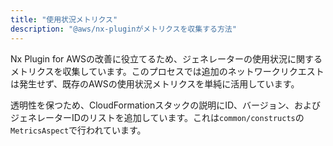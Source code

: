 ```yaml
---
title: "使用状況メトリクス"
description: "@aws/nx-pluginがメトリクスを収集する方法"
---
```


Nx Plugin for AWSの改善に役立てるため、ジェネレーターの使用状況に関するメトリクスを収集しています。このプロセスでは追加のネットワークリクエストは発生せず、既存のAWSの使用状況メトリクスを単純に活用しています。

透明性を保つため、CloudFormationスタックの説明にID、バージョン、およびジェネレーターIDのリストを追加しています。これは`common/constructs`の`MetricsAspect`で行われています。